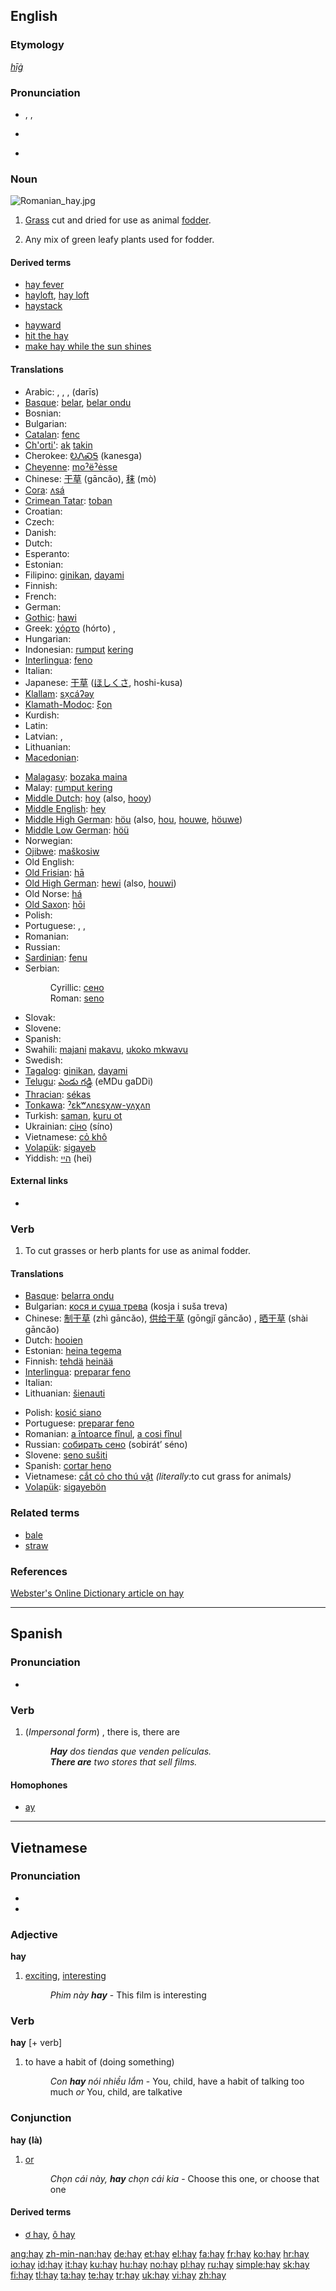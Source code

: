 {{wikipedia|dab=hay (disambiguation)|hay}}
==English==

===Etymology===
{{etyl|ang}} ''[[hīġ]]''

===Pronunciation===
* {{enPR|hā}}, {{IPA|/heɪ/}}, {{SAMPA|/heI/}}
* {{audio|en-us-hay.ogg|Audio (US)}}
* {{homophones|hey}}
*: {{rhymes|eɪ}}

===Noun===
[[File:Romanian hay.jpg|thumb|upright]]
{{en-noun|hays|-}}

# {{uncountable}} [[grass|Grass]] cut and dried for use as animal [[fodder]].
# {{countable}} Any mix of green leafy plants used for fodder.

====Derived terms====
{{rel-top|terms derived from ''hay (noun)''}}
* [[hay fever]]
* [[hayloft]], [[hay loft]]
* [[haystack]]
{{rel-mid}}
* [[hayward]]
* [[hit the hay]]
* [[make hay while the sun shines]]
{{rel-bottom}}

====Translations====
{{trans-top|grass cut and dried for use as animal fodder}}
* Arabic: {{Arab|[[تبن|تِبْن]]}} {{m}}, {{Arab|[[جفيف|جَفِيف]]}} {{m}}, {{Arab|[[حشيش|حَشِيش]]}} {{m}}, {{Arab|[[درِيس|دَرِيس]]}} (darīs) {{m}}
* [[Basque]]: [[belar]], [[belar ondu]]
* Bosnian: {{t-|bs|sijeno|n}}
* Bulgarian: {{t-|bg|сено|n|tr=seno}}
* [[Catalan]]: [[fenc]] {{m}}
* [[Ch'orti']]: [[ak]] [[takin]]
* Cherokee: [[ᎧᏁᏍᎦ]] (kanesga)
* [[Cheyenne]]: [[moˀëˀėsṣe]]
* Chinese: [[干草]] (gāncǎo), [[秣]] (mò)
* [[Cora]]: [[ʌsá]]
* [[Crimean Tatar]]: [[toban]]
* Croatian: {{t-|hr|sijeno|n}}
* Czech: {{t+|cs|seno|n}}
* Danish: {{t-|da|hø|n}}
* Dutch: {{t+|nl|hooi|n}}
* Esperanto: {{t-|eo|fojno|xs=Esperanto}}
* Estonian: {{t-|et|hein}}
* Filipino: [[ginikan]], [[dayami]]
* Finnish: {{t+|fi|heinä}}
* French: {{t+|fr|foin|m}}
* German: {{t+|de|Heu|n}}
* [[Gothic]]: [[hawi]]
* Greek: [[χόρτο]] (hórto) {{n}}, {{t|el|σανός|m|tr=sanós}}
* Hungarian: {{t+|hu|széna}}
* Indonesian: [[rumput]] [[kering]]
* [[Interlingua]]: [[feno]]
* Italian: {{t+|it|fieno|m}}
* Japanese: [[干草]] ([[ほしくさ]], hoshi-kusa)
* [[Klallam]]: [[sx̣cáʔəy]]
* [[Klamath-Modoc]]: [[ξon]]
* Kurdish: {{t+|ku|پووش|sc=ku-Arab}}
* Latin: {{t-|la|faenum|n}}
* Latvian: {{t-|lv|siens|xs=Latvian}}, {{t-|lv|gulta|xs=Latvian}}
* Lithuanian: {{t-|lt|šienas|xs=Lithuanian}}
* [[Macedonian]]: {{t-|mk|сено|n|tr=séno}}
{{trans-mid}}
* [[Malagasy]]: [[bozaka maina]]
* Malay: [[rumput kering]]
* [[Middle Dutch]]: [[hoy#Middle Dutch|hoy]] (also, [[hooy]])
* [[Middle English]]: [[hey#Middle English|hey]]
* [[Middle High German]]: [[höu]] (also, [[hou#Middle High German|hou]], [[houwe]], [[höuwe]])
* [[Middle Low German]]: [[höü]]
* Norwegian: {{t-|no|høy|n}}
* [[Ojibwe]]: [[maškosiw]]
* Old English: {{t+|ang|hīeg|xs=Old English}}
* [[Old Frisian]]: [[hā]]
* [[Old High German]]: [[hewi]] (also, [[houwi]])
* Old Norse: [[há]]
* [[Old Saxon]]: [[hōi]]
* Polish: {{t+|pl|siano|n}}
* Portuguese: {{t+|pt|feno|m}}, {{t+|pt|relva|f}}, {{t+|pt|forragem|f}}
* Romanian: {{t-|ro|fân|n}}
* Russian: {{t+|ru|сено|n|tr=séno}}
* [[Sardinian]]: [[fenu]] {{m}}
* Serbian:
*: Cyrillic: [[сено#Serbian|сено]] {{n}}
*: Roman: [[seno#Serbian|seno]] {{n}}
* Slovak: {{t+|sk|seno|n}}
* Slovene: {{t+|sl|seno|n}}
* Spanish: {{t+|es|heno|m}}
* Swahili: [[majani]] [[makavu]], [[ukoko mkwavu]]
* Swedish: {{t+|sv|hö|n}}
* [[Tagalog]]: [[ginikan]], [[dayami]]
* [[Telugu]]: [[ఎండు గడ్డి]] (eMDu gaDDi)
* [[Thracian]]: [[sékas]]
* [[Tonkawa]]: [[ˀɛkʷʌnɛsχʌw-yʌχʌn]]
* Turkish: [[saman]], [[kuru ot]]
* Ukrainian: [[сіно]] (síno) {{n}}
* Vietnamese: [[cỏ khô]]<!--move this to the Vietnamese page: (''literally'' dry grass)-->
* [[Volapük]]: [[sigayeb]]
* Yiddish: [[היי]] (hei) {{n}}
{{trans-bottom}}

====External links====
* {{pedia}}

===Verb===
{{en-verb}}

# To cut grasses or herb plants for use as animal fodder.

====Translations====
{{trans-top|to cut green plants for fodder}}
* [[Basque]]: [[belarra ondu]]
* Bulgarian: [[кося и суша трева]] (kosja i suša treva)
* Chinese: [[制干草]] (zhì gāncǎo), [[供给干草]] (gōngjǐ gāncǎo) {{pos_vt}}, [[晒干草]] (shài gāncǎo) {{pos_vi}}
* Dutch: [[hooien]]
* Estonian: [[heina tegema]]
* Finnish: [[tehdä]] [[heinä|heinää]]
* [[Interlingua]]: [[preparar feno]]
* Italian: {{t+|it|fieno}}
* Lithuanian: [[šienauti]]
{{trans-mid}}
* Polish: [[kosić siano]]
* Portuguese: [[preparar feno]]
* Romanian: [[a întoarce fînul]], [[a cosi fînul]]
* Russian: [[собирать сено]] (sobirát’ séno)
* Slovene: [[seno sušiti]]
* Spanish: [[cortar heno]]
* Vietnamese: [[cắt cỏ cho thú vật]] ''(literally: ''to cut grass for animals'')''
* [[Volapük]]: [[sigayebön]]
{{trans-bottom}}

===Related terms===
* [[bale]]
* [[straw]]

===References===
[http://www.websters-online-dictionary.org/definition/hay Webster's Online Dictionary article on hay]

----

==Spanish==

===Pronunciation===
* {{IPA|/ai/|lang=es}}

===Verb===
{{es-verb-form|haber}}

# (''Impersonal form'') {{es-verb form of|ending=er|mood=indicative|tense=present|pers=impersonal|number=singular|[[haber]]|nodot=y}}, there is, there are
#: '''''Hay''' dos tiendas que venden películas.''
#: '''''There are''' two stores that sell films.''

====Homophones====
* [[ay#Spanish|ay]]

----

==Vietnamese==

===Pronunciation===
* {{SAMPA|/hai/}}
* {{IPA|/hai/|lang=vi}}

===Adjective===
'''hay'''

# [[exciting]], [[interesting]]
#: ''Phim này '''hay''''' - This film is interesting

===Verb===
'''hay''' [+ verb]

# to have a habit of (doing something)
#: ''Con '''hay''' nói nhiều lắm'' - You, child, have a habit of talking too much ''or'' You, child, are talkative

===Conjunction===
'''hay (là)'''

# [[or]]
#: ''Chọn cái này, '''hay''' chọn cái kia'' - Choose this one, or choose that one

====Derived terms====
* [[ơ hay]], [[ô hay]]

[[ang:hay]]
[[zh-min-nan:hay]]
[[de:hay]]
[[et:hay]]
[[el:hay]]
[[fa:hay]]
[[fr:hay]]
[[ko:hay]]
[[hr:hay]]
[[io:hay]]
[[id:hay]]
[[it:hay]]
[[ku:hay]]
[[hu:hay]]
[[no:hay]]
[[pl:hay]]
[[ru:hay]]
[[simple:hay]]
[[sk:hay]]
[[fi:hay]]
[[tl:hay]]
[[ta:hay]]
[[te:hay]]
[[tr:hay]]
[[uk:hay]]
[[vi:hay]]
[[zh:hay]]